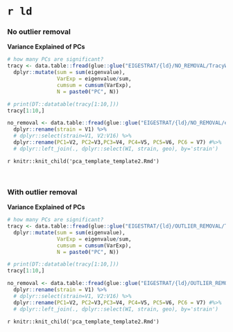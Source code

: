 # `r ld`

### No outlier removal

**Variance Explained of PCs**

```r

# how many PCs are significant?
tracy <- data.table::fread(glue::glue("EIGESTRAT/{ld}/NO_REMOVAL/TracyWidom_statistics_no_removal.tsv")) %>%
  dplyr::mutate(sum = sum(eigenvalue),
                VarExp = eigenvalue/sum,
                cumsum = cumsum(VarExp),
                N = paste0("PC", N))

# print(DT::datatable(tracy[1:10,]))
tracy[1:10,]

```


```r
no_removal <- data.table::fread(glue::glue("EIGESTRAT/{ld}/NO_REMOVAL/eigenstrat_no_removal.evac"), skip = 1) %>%
  dplyr::rename(strain = V1) %>%
  # dplyr::select(strain=V1, V2:V16) %>% 
  dplyr::rename(PC1=V2, PC2=V3,PC3=V4, PC4=V5, PC5=V6, PC6 = V7) #%>%
  # dplyr::left_join(., dplyr::select(WI, strain, geo), by='strain')

```

`r knitr::knit_child('pca_template_template2.Rmd')`

<br>

### With outlier removal

**Variance Explained of PCs**

```r

# how many PCs are significant?
tracy <- data.table::fread(glue::glue("EIGESTRAT/{ld}/OUTLIER_REMOVAL/TracyWidom_statistics_outlier_removal.tsv")) %>%
  dplyr::mutate(sum = sum(eigenvalue),
                VarExp = eigenvalue/sum,
                cumsum = cumsum(VarExp),
                N = paste0("PC", N))

# print(DT::datatable(tracy[1:10,]))
tracy[1:10,]

```

```r
no_removal <- data.table::fread(glue::glue("EIGESTRAT/{ld}/OUTLIER_REMOVAL/eigenstrat_outliers_removed.evac"), skip = 1) %>%
  dplyr::rename(strain = V1) %>%
  # dplyr::select(strain=V1, V2:V16) %>% 
  dplyr::rename(PC1=V2, PC2=V3,PC3=V4, PC4=V5, PC5=V6, PC6 = V7) #%>%
  # dplyr::left_join(., dplyr::select(WI, strain, geo), by='strain')

```

`r knitr::knit_child('pca_template_template2.Rmd')`
